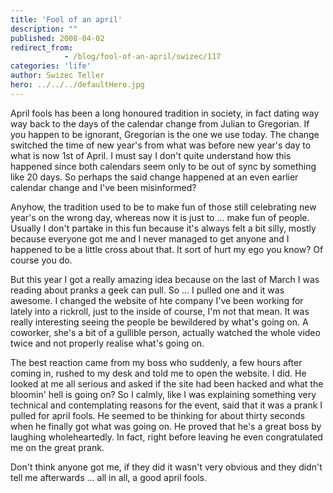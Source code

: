 ```yaml
---
title: 'Fool of an april'
description: ""
published: 2008-04-02
redirect_from: 
            - /blog/fool-of-an-april/swizec/117
categories: 'life'
author: Swizec Teller
hero: ../../../defaultHero.jpg
---
```

April fools has been a long honoured tradition in society, in fact dating way way back to the days of the calendar change from Julian to Gregorian. If you happen to be ignorant, Gregorian is the one we use today. The change switched the time of new year's from what was before new year's day to what is now 1st of April. I must say I don't quite understand how this happened since both calendars seem only to be out of sync by something like 20 days. So perhaps the said change happened at an even earlier calendar change and I've been misinformed?

Anyhow, the tradition used to be to make fun of those still celebrating new year's on the wrong day, whereas now it is just to ... make fun of people. Usually I don't partake in this fun because it's always felt a bit silly, mostly because everyone got me and I never managed to get anyone and I happened to be a little cross about that. It sort of hurt my ego you know? Of course you do.

But this year I got a really amazing idea because on the last of March I was reading about pranks a geek can pull. So ... I pulled one and it was awesome. I changed the website of hte company I've been working for lately into a rickroll, just to the inside of course, I'm not that mean. It was really interesting seeing the people be bewildered by what's going on. A coworker, she's a bit of a gullible person, actually watched the whole video twice and not properly realise what's going on.

The best reaction came from my boss who suddenly, a few hours after coming in, rushed to my desk and told me to open the website. I did. He looked at me all serious and asked if the site had been hacked and what the bloomin' hell is going on? So I calmly, like I was explaining something very technical and contemplating reasons for the event, said that it was a prank I pulled for april fools. He seemed to be thinking for about thirty seconds when he finally got what was going on. He proved that he's a great boss by laughing wholeheartedly. In fact, right before leaving he even congratulated me on the great prank.

Don't think anyone got me, if they did it wasn't very obvious and they didn't tell me afterwards ... all in all, a good april fools.